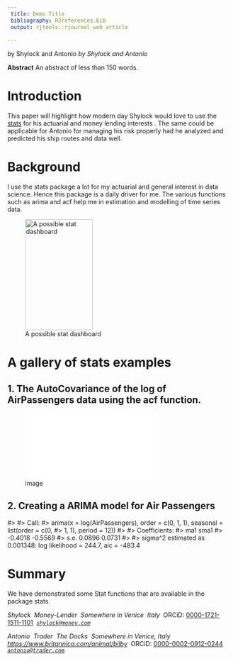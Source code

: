 ```yaml
--- 
 title: Demo Title 
 bibliography: RJreferences.bib 
 output: rjtools::rjournal_web_article 
 
--- 
```

by Shylock and Antonio *by Shylock and Antonio* 
 
**Abstract** An abstract of less than 150 words. 
 
# Introduction 
 
This paper will highlight how modern day Shylock would love to use the 
[stats](https://CRAN.R-project.org/package=stats) for his actuarial and 
money lending interests . The same could be applicable for Antonio for 
managing his risk properly had he analyzed and predicted his ship routes 
and data well. 
 
# Background 
 
I use the stats package a lot for my actuarial and general interest in 
data science. Hence this package is a daily driver for me. The various 
functions such as arima and acf help me in estimation and modelling of 
time series data. 
 
![A possible stat dashboard](stat.jpg){width="60%" height="2.60417in"} 
 
# A gallery of stats examples 
 
::: {#the-autocovariance-of-the-log-of-airpassengers-data-using-the-acf-function.} 
## 1. The AutoCovariance of the log of AirPassengers data using the acf function. 
::: 
 
![image](Abhi-1U_files/figure-latex/unnamed-chunk-1-1.pdf) 
 
::: {#creating-a-arima-model-for-air-passengers} 
## 2. Creating a ARIMA model for Air Passengers 
::: 
 
::: Soutput 
#\> #\> Call: #\> arima(x = log(AirPassengers), order = c(0, 1, 1), 
seasonal = list(order = c(0, #\> 1, 1), period = 12)) #\> #\> 
Coefficients: #\> ma1 sma1 #\> -0.4018 -0.5569 #\> s.e. 0.0896 0.0731 
#\> #\> sigma\^2 estimated as 0.001348: log likelihood = 244.7, aic = 
-483.4 
::: 
 
# Summary 
 
We have demonstrated some Stat functions that are available in the 
package stats. 
 
*Shylock\ 
Money-Lender\ 
Somewhere in Venice\ 
Italy\ 
*ORCiD: [0000-1721-1511-1101](https://orcid.org/0000-1721-1511-1101)*\ 
[`shylock@money.com`](mailto:shylock@money.com)* 
 
*Antonio\ 
Trader\ 
The Docks\ 
Somewhere in Venice, Italy\ 
<https://www.britannica.com/animal/bilby>\ 
*ORCiD: [0000-0002-0912-0244](https://orcid.org/0000-0002-0912-0244)*\ 
[`antonio@trader.com`](mailto:antonio@trader.com)* 
